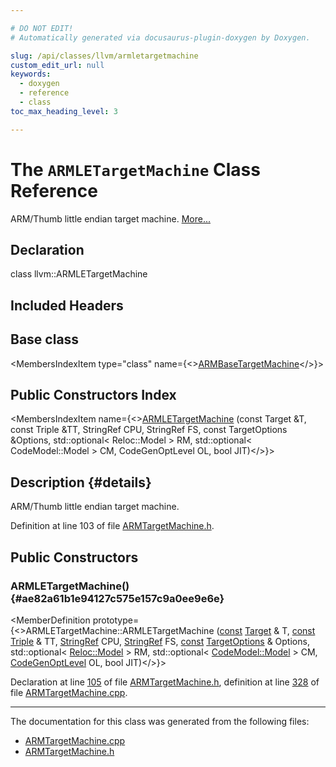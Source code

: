 ```yaml
---

# DO NOT EDIT!
# Automatically generated via docusaurus-plugin-doxygen by Doxygen.

slug: /api/classes/llvm/armletargetmachine
custom_edit_url: null
keywords:
  - doxygen
  - reference
  - class
toc_max_heading_level: 3

---
```





# The `ARMLETargetMachine` Class Reference

<DoxygenPage pluginConfig={pluginConfig}>

ARM/Thumb little endian target machine. <a href="#details">More...</a>

## Declaration

<CodeBlock>class llvm::ARMLETargetMachine</CodeBlock>

## Included Headers

<IncludesList>
<IncludesListItem
  filePath="Target/ARM/ARMTargetMachine.h"
  permalink="/docs/api/files/lib/lib/target/lib/target/arm/armtargetmachine-h"
  isLocal="true" />
</IncludesList>

## Base class

<MembersIndex>

<MembersIndexItem
  type="class"
  name={<><a href="/docs/api/classes/llvm/armbasetargetmachine">ARMBaseTargetMachine</a></>}>
</MembersIndexItem>

</MembersIndex>

## Public Constructors Index

<MembersIndex>

<MembersIndexItem
  name={<><a href="#ae82a61b1e94127c575e157c9a0ee9e6e">ARMLETargetMachine</a> (const Target &amp;T, const Triple &amp;TT, StringRef CPU, StringRef FS, const TargetOptions &amp;Options, std::optional&lt; Reloc::Model &gt; RM, std::optional&lt; CodeModel::Model &gt; CM, CodeGenOptLevel OL, bool JIT)</>}>
</MembersIndexItem>

</MembersIndex>

## Description {#details}

ARM/Thumb little endian target machine.

Definition at line 103 of file <a href="/docs/api/files/lib/lib/target/lib/target/arm/armtargetmachine-h">ARMTargetMachine.h</a>.

<SectionDefinition>

## Public Constructors

### ARMLETargetMachine() {#ae82a61b1e94127c575e157c9a0ee9e6e}

<MemberDefinition
  prototype={<>ARMLETargetMachine::ARMLETargetMachine (<a href="/docs/api/files/lib/lib/target/lib/target/aarch64/aarch64promoteconstant-cpp/#a90f8350fecae261c25be85d38b451bff">const</a> <a href="/docs/api/classes/llvm/target">Target</a> &amp; T, <a href="/docs/api/files/lib/lib/target/lib/target/aarch64/aarch64promoteconstant-cpp/#a90f8350fecae261c25be85d38b451bff">const</a> <a href="/docs/api/classes/llvm/triple">Triple</a> &amp; TT, <a href="/docs/api/classes/llvm/stringref">StringRef</a> CPU, <a href="/docs/api/classes/llvm/stringref">StringRef</a> FS, <a href="/docs/api/files/lib/lib/target/lib/target/aarch64/aarch64promoteconstant-cpp/#a90f8350fecae261c25be85d38b451bff">const</a> <a href="/docs/api/classes/llvm/targetoptions">TargetOptions</a> &amp; Options, std::optional&lt; <a href="/docs/api/namespaces/llvm/reloc/#af59f6dc86e80aaf56f1afd155eebf568">Reloc::Model</a> &gt; RM, std::optional&lt; <a href="/docs/api/namespaces/llvm/codemodel/#afc59396a9e5809fc92938e203d91a8df">CodeModel::Model</a> &gt; CM, <a href="/docs/api/namespaces/llvm/#a8ec1bf8d7b792ca9fac56f8514db18d2">CodeGenOptLevel</a> OL, bool JIT)</>}>

Declaration at line <a href="/docs/api/files/lib/lib/target/lib/target/arm/armtargetmachine-h/#l00105">105</a> of file <a href="/docs/api/files/lib/lib/target/lib/target/arm/armtargetmachine-h">ARMTargetMachine.h</a>, definition at line <a href="/docs/api/files/lib/lib/target/lib/target/arm/armtargetmachine-cpp/#l00328">328</a> of file <a href="/docs/api/files/lib/lib/target/lib/target/arm/armtargetmachine-cpp">ARMTargetMachine.cpp</a>.
</MemberDefinition>

</SectionDefinition>

<hr/>

The documentation for this class was generated from the following files:

<ul>
<li><a href="/docs/api/files/lib/lib/target/lib/target/arm/armtargetmachine-cpp">ARMTargetMachine.cpp</a></li>
<li><a href="/docs/api/files/lib/lib/target/lib/target/arm/armtargetmachine-h">ARMTargetMachine.h</a></li>
</ul>

</DoxygenPage>
